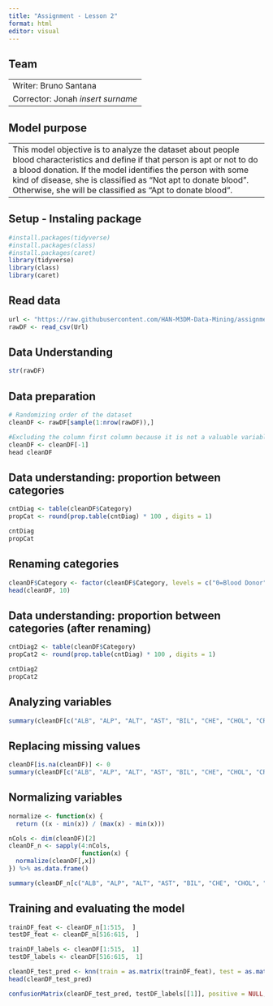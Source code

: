---
title: "Assignment - Lesson 2"
format: html
editor: visual
---

## Team

---
Writer: Bruno Santana
Corrector: Jonah *insert surname*
---

## Model purpose

---
This model objective is to analyze the dataset about people blood characteristics and define if that person is apt or not to do a blood donation. If the model identifies the person with some kind of disease, she is classified as "Not apt to donate blood". Otherwise, she will be classified as "Apt to donate blood".
---

## Setup - Instaling package

```{r}
#install.packages(tidyverse)
#install.packages(class)
#install.packages(caret)
library(tidyverse)
library(class)
library(caret)
```

## Read data

```{r}
url <- "https://raw.githubusercontent.com/HAN-M3DM-Data-Mining/assignments/master/datasets/KNN-hcvdat0.csv"
rawDF <- read_csv(Url)
```

## Data Understanding

```{r}
str(rawDF)
```

## Data preparation

```{r}
# Randomizing order of the dataset
cleanDF <- rawDF[sample(1:nrow(rawDF)),]
```

```{r}
#Excluding the column first column because it is not a valuable variable for the model
cleanDF <- cleanDF[-1]
head cleanDF
```

## Data understanding: proportion between categories

```{r}
cntDiag <- table(cleanDF$Category)
propCat <- round(prop.table(cntDiag) * 100 , digits = 1)

cntDiag
propCat
```

## Renaming categories

```{r}
cleanDF$Category <- factor(cleanDF$Category, levels = c("0=Blood Donor", "0s=suspect Blood Donor", "1=Hepatitis", "2=Fibrosis", "3=Cirrhosis"), labels = c("Apt to donate blood", "Not apt to donate blood")) %>% relevel("Not apt to donate blood")
head(cleanDF, 10)
```

## Data understanding: proportion between categories (after renaming)

```{r}
cntDiag2 <- table(cleanDF$Category)
propCat2 <- round(prop.table(cntDiag) * 100 , digits = 1)

cntDiag2
propCat2
```

## Analyzing variables

```{r}
summary(cleanDF[c("ALB", "ALP", "ALT", "AST", "BIL", "CHE", "CHOL", "CREA", "GGT", "PROT")])
```

## Replacing missing values

```{r}
cleanDF[is.na(cleanDF)] <- 0
summary(cleanDF[c("ALB", "ALP", "ALT", "AST", "BIL", "CHE", "CHOL", "CREA", "GGT", "PROT")])
```

## Normalizing variables

```{r}
normalize <- function(x) {
  return ((x - min(x)) / (max(x) - min(x)))
```

```{r}
nCols <- dim(cleanDF)[2]
cleanDF_n <- sapply(4:nCols,
                    function(x) {
  normalize(cleanDF[,x])
}) %>% as.data.frame()

summary(cleanDF_n[c("ALB", "ALP", "ALT", "AST", "BIL", "CHE", "CHOL", "CREA", "GGT", "PROT")])
```

## Training and evaluating the model

```{r}
trainDF_feat <- cleanDF_n[1:515,  ]
testDF_feat <- cleanDF_n[516:615,  ]

trainDF_labels <- cleanDF[1:515,  1]
testDF_labels <- cleanDF[516:615,  1]
```

```{r}
cleanDF_test_pred <- knn(train = as.matrix(trainDF_feat), test = as.matrix(testDF_feat), cl = as.matrix(trainDF_labels), k = 21)
head(cleanDF_test_pred)
```

```{r}
confusionMatrix(cleanDF_test_pred, testDF_labels[[1]], positive = NULL, dnn = c("Prediction", "True"))
```
